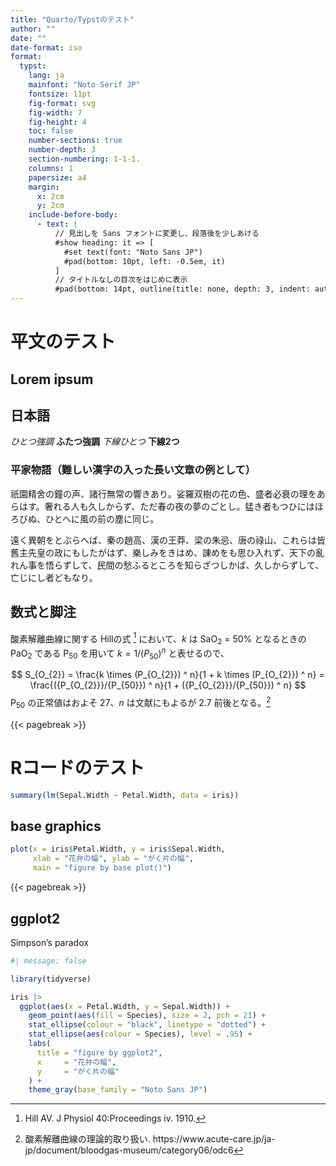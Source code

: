 ```yaml
---
title: "Quarto/Typstのテスト"
author: ""
date: ""
date-format: iso
format:
  typst:
    lang: ja
    mainfont: "Noto Serif JP"
    fontsize: 11pt
    fig-format: svg
    fig-width: 7
    fig-height: 4
    toc: false
    number-sections: true
    number-depth: 3
    section-numbering: 1-1-1.
    columns: 1
    papersize: a4
    margin:
      x: 2cm
      y: 2cm
    include-before-body:
      - text: |
          // 見出しを Sans フォントに変更し、段落後を少しあける
          #show heading: it => [
            #set text(font: "Noto Sans JP")
            #pad(bottom: 10pt, left: -0.5em, it)
          ]
          // タイトルなしの目次をはじめに表示
          #pad(bottom: 14pt, outline(title: none, depth: 3, indent: auto))
---
```



# 平文のテスト

## Lorem ipsum

```{=typst}
#lorem(50)
```

## 日本語

*ひとつ強調*  **ふたつ強調** _下線ひとつ_  __下線2つ__

### 平家物語（難しい漢字の入った長い文章の例として）

祇園精舍の鐘の声、諸行無常の響きあり。娑羅双樹の花の色、盛者必衰の理をあらはす。奢れる人も久しからず、ただ春の夜の夢のごとし。猛き者もつひにはほろびぬ、ひとへに風の前の塵に同じ。

遠く異朝をとぶらへば、秦の趙高、漢の王莽、梁の朱忌、唐の祿山、これらは皆舊主先皇の政にもしたがはず、樂しみをきはめ、諌めをも思ひ入れず、天下の亂れん事を悟らずして、民間の愁ふるところを知らざつしかば、久しからずして、亡じにし者どもなり。

## 数式と脚注

酸素解離曲線に関する Hillの式 [^Hill] において、$k$ は SaO~2~ = 50% となるときの PaO~2~ である P~50~ を用いて $k = 1/{(P_{50}) ^ n}$ と表せるので、

$$
S_{O_{2}}
= \frac{k \times (P_{O_{2}}) ^ n}{1 + k \times (P_{O_{2}}) ^ n}
= \frac{({P_{O_{2}}}/{P_{50}}) ^ n}{1 + ({P_{O_{2}}}/{P_{50}}) ^ n}
$$
P~50~ の正常値はおよそ 27、$n$ は文献にもよるが 2.7 前後となる。[^1]

[^1]: 酸素解離曲線の理論的取り扱い. https://www.acute-care.jp/ja-jp/document/bloodgas-museum/category06/odc6
[^Hill]:Hill AV. J Physiol 40:Proceedings iv. 1910.

{{< pagebreak >}}

# Rコードのテスト

```r
summary(lm(Sepal.Width ~ Petal.Width, data = iris))
```

## base graphics

```r
plot(x = iris$Petal.Width, y = iris$Sepal.Width, 
     xlab = "花弁の幅", ylab = "がく片の幅",
     main = "figure by base plot()")
```

{{< pagebreak >}}

## ggplot2

Simpson's paradox

```r
#| message: false

library(tidyverse)

iris |>
  ggplot(aes(x = Petal.Width, y = Sepal.Width)) +
    geom_point(aes(fill = Species), size = 2, pch = 21) +
    stat_ellipse(colour = "black", linetype = "dotted") +
    stat_ellipse(aes(colour = Species), level = .95) +
    labs(
      title = "figure by ggplot2",
      x     = "花弁の幅",
      y     = "がく片の幅"
    ) +
    theme_gray(base_family = "Noto Sans JP")
```

